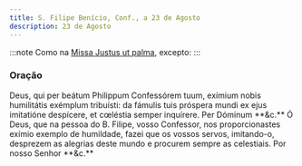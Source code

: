 ```yaml
---
title: S. Filipe Benício, Conf., a 23 de Agosto
description: 23 de Agosto
---
```



:::note
Como na [Missa Justus ut palma](/missal/comum/15confessoresnaopontifices2), excepto:
:::

### Oração

<div class="side-by-side not-content">
  <span>
    Deus, qui per beátum Philippum Confessórem tuum, exímium nobis humilitátis
    exémplum tribuísti: da fámulis tuis próspera mundi ex ejus imitatióne
    despícere, et cœléstia semper inquírere. Per Dóminum **&c.**
  </span>
  <span>
    Ó Deus, que na pessoa do B. Filipe, vosso Confessor, nos proporcionastes
    exímio exemplo de humildade, fazei que os vossos servos, imitando-o,
    desprezem as alegrias deste mundo e procurem sempre as celestiais. Por nosso
    Senhor **&c.**
  </span>
</div>
